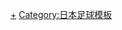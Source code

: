 {{Navbox
|name = 日本全國高等學校足球錦標賽應援經理
|title = [[全國高等學校足球錦標賽]]應援經理
|listclass = hlist
|group1 = 2000年代
|list1 =
*05 [[堀北真希]]
*06 [[新垣結衣]]
*07 [[北乃綺]]
*08 [[逢澤莉娜]]
*09 [[川島海荷]]
|group2 = 2010年代
|list2 =
*10 [[廣瀨愛麗絲]]
*11 [[川口春奈]]
*12 [[大野絲]]
*13 [[松井爱莉]]
*14 [[廣瀨鈴]]
*15 [[永野芽郁]]
*16 [[大友花恋]]
*17 [[高橋光]]
*18 [[清原果耶]]
*19 [[森七菜]]
|group3 = 2020年代
|list3 =
*20 [[本田望結]]
*21 [[茅島水樹]]
}}<noinclude>
[[Category:全國高等學校足球錦標賽應援經理|+]]
[[Category:日本足球模板]]
</noinclude>